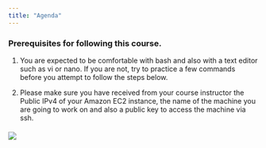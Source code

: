 ```yaml
---
title: "Agenda"
---
```


### Prerequisites for following this course.

1.  You are expected to be comfortable with bash and also with a text editor such as vi or nano. If you are not, try to practice a few commands before you attempt to follow the steps below.

2.  Please make sure you have received from your course instructor the Public IPv4 of your Amazon EC2 instance, the name of the machine you are going to work on and also a public key to access the machine via ssh.

#### ![](images/course%20overview.png)
